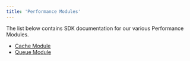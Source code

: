 ```yaml
---
title: 'Performance Modules'
---
```


The list below contains SDK documentation for our various Performance Modules.

- [Cache Module](/sdk/performance/modules/cache/)
- [Queue Module](/sdk/performance/modules/queue/)
